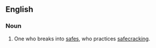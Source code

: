==English==

===Noun===
{{en-noun}}

#One who breaks into [[safe]]s, who practices [[safecracking]].